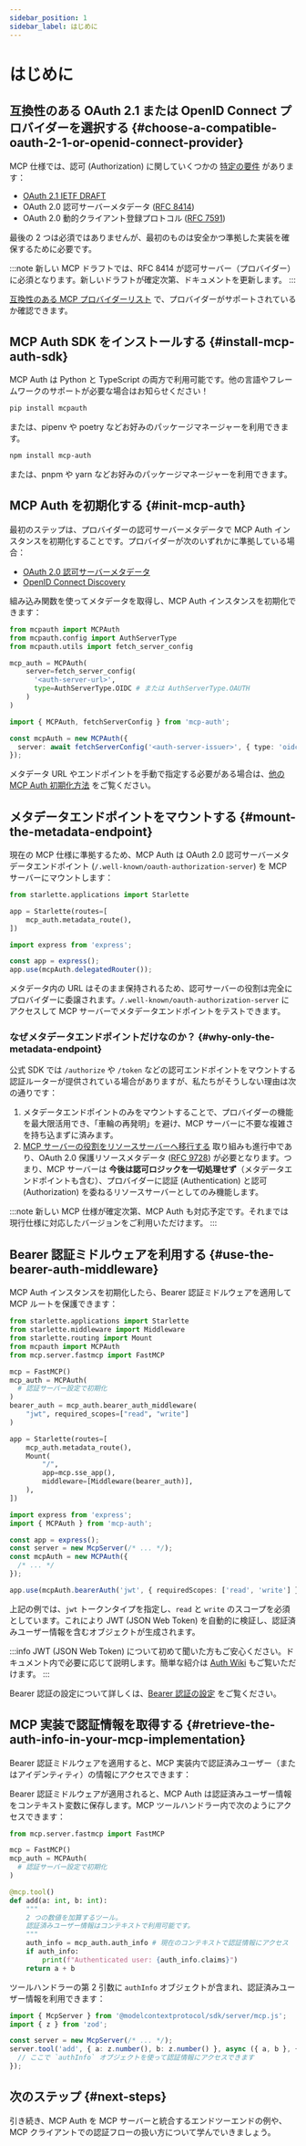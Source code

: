 ```yaml
---
sidebar_position: 1
sidebar_label: はじめに
---
```



# はじめに

## 互換性のある OAuth 2.1 または OpenID Connect プロバイダーを選択する \{#choose-a-compatible-oauth-2-1-or-openid-connect-provider}

MCP 仕様では、認可 (Authorization) に関していくつかの [特定の要件](https://modelcontextprotocol.io/specification/2025-03-26/basic/authorization#1-3-standards-compliance) があります：

- [OAuth 2.1 IETF DRAFT](https://datatracker.ietf.org/doc/html/draft-ietf-oauth-v2-1-12)
- OAuth 2.0 認可サーバーメタデータ ([RFC 8414](https://datatracker.ietf.org/doc/html/rfc8414))
- OAuth 2.0 動的クライアント登録プロトコル ([RFC 7591](https://datatracker.ietf.org/doc/html/rfc7591))

最後の 2 つは必須ではありませんが、最初のものは安全かつ準拠した実装を確保するために必要です。

:::note
新しい MCP ドラフトでは、RFC 8414 が認可サーバー（プロバイダー）に必須となります。新しいドラフトが確定次第、ドキュメントを更新します。
:::

[互換性のある MCP プロバイダーリスト](/docs/provider-list) で、プロバイダーがサポートされているか確認できます。

## MCP Auth SDK をインストールする \{#install-mcp-auth-sdk}

MCP Auth は Python と TypeScript の両方で利用可能です。他の言語やフレームワークのサポートが必要な場合はお知らせください！

<Tabs groupId="sdk">
<TabItem value="python" label="Python">

```bash
pip install mcpauth
```

または、pipenv や poetry などお好みのパッケージマネージャーを利用できます。

</TabItem>
<TabItem value="node" label="Node.js">

```bash
npm install mcp-auth
```

または、pnpm や yarn などお好みのパッケージマネージャーを利用できます。

</TabItem>
</Tabs>

## MCP Auth を初期化する \{#init-mcp-auth}

最初のステップは、プロバイダーの認可サーバーメタデータで MCP Auth インスタンスを初期化することです。プロバイダーが次のいずれかに準拠している場合：

- [OAuth 2.0 認可サーバーメタデータ](https://datatracker.ietf.org/doc/html/rfc8414)
- [OpenID Connect Discovery](https://openid.net/specs/openid-connect-discovery-1_0.html)

組み込み関数を使ってメタデータを取得し、MCP Auth インスタンスを初期化できます：

<Tabs groupId="sdk">
<TabItem value="python" label="Python">

```python
from mcpauth import MCPAuth
from mcpauth.config import AuthServerType
from mcpauth.utils import fetch_server_config

mcp_auth = MCPAuth(
    server=fetch_server_config(
      '<auth-server-url>',
      type=AuthServerType.OIDC # または AuthServerType.OAUTH
    )
)
```

</TabItem>
<TabItem value="node" label="Node.js">

```ts
import { MCPAuth, fetchServerConfig } from 'mcp-auth';

const mcpAuth = new MCPAuth({
  server: await fetchServerConfig('<auth-server-issuer>', { type: 'oidc' }), // または 'oauth'
});
```

</TabItem>
</Tabs>

メタデータ URL やエンドポイントを手動で指定する必要がある場合は、[他の MCP Auth 初期化方法](./configure-server/mcp-auth.mdx#other-ways) をご覧ください。

## メタデータエンドポイントをマウントする \{#mount-the-metadata-endpoint}

現在の MCP 仕様に準拠するため、MCP Auth は OAuth 2.0 認可サーバーメタデータエンドポイント (`/.well-known/oauth-authorization-server`) を MCP サーバーにマウントします：

<Tabs groupId="sdk">
<TabItem value="python" label="Python">

```python
from starlette.applications import Starlette

app = Starlette(routes=[
    mcp_auth.metadata_route(),
])
```

</TabItem>
<TabItem value="node" label="Node.js">

```ts
import express from 'express';

const app = express();
app.use(mcpAuth.delegatedRouter());
```

</TabItem>
</Tabs>

メタデータ内の URL はそのまま保持されるため、認可サーバーの役割は完全にプロバイダーに委譲されます。`/.well-known/oauth-authorization-server` にアクセスして MCP サーバーでメタデータエンドポイントをテストできます。

### なぜメタデータエンドポイントだけなのか？ \{#why-only-the-metadata-endpoint}

公式 SDK では `/authorize` や `/token` などの認可エンドポイントをマウントする認証ルーターが提供されている場合がありますが、私たちがそうしない理由は次の通りです：

1. メタデータエンドポイントのみをマウントすることで、プロバイダーの機能を最大限活用でき、「車輪の再発明」を避け、MCP サーバーに不要な複雑さを持ち込まずに済みます。
2. [MCP サーバーの役割をリソースサーバーへ移行する](https://github.com/modelcontextprotocol/modelcontextprotocol/issues/205) 取り組みも進行中であり、OAuth 2.0 保護リソースメタデータ ([RFC 9728](https://datatracker.ietf.org/doc/html/rfc9728)) が必要となります。つまり、MCP サーバーは **今後は認可ロジックを一切処理せず**（メタデータエンドポイントも含む）、プロバイダーに認証 (Authentication) と認可 (Authorization) を委ねるリソースサーバーとしてのみ機能します。

:::note
新しい MCP 仕様が確定次第、MCP Auth も対応予定です。それまでは現行仕様に対応したバージョンをご利用いただけます。
:::

## Bearer 認証ミドルウェアを利用する \{#use-the-bearer-auth-middleware}

MCP Auth インスタンスを初期化したら、Bearer 認証ミドルウェアを適用して MCP ルートを保護できます：

<Tabs groupId="sdk">
<TabItem value="python" label="Python">

```python
from starlette.applications import Starlette
from starlette.middleware import Middleware
from starlette.routing import Mount
from mcpauth import MCPAuth
from mcp.server.fastmcp import FastMCP

mcp = FastMCP()
mcp_auth = MCPAuth(
  # 認証サーバー設定で初期化
)
bearer_auth = mcp_auth.bearer_auth_middleware(
    "jwt", required_scopes=["read", "write"]
)

app = Starlette(routes=[
    mcp_auth.metadata_route(),
    Mount(
        "/",
        app=mcp.sse_app(),
        middleware=[Middleware(bearer_auth)],
    ),
])
```

</TabItem>
<TabItem value="node" label="Node.js">

```ts
import express from 'express';
import { MCPAuth } from 'mcp-auth';

const app = express();
const server = new McpServer(/* ... */);
const mcpAuth = new MCPAuth({
  /* ... */
});

app.use(mcpAuth.bearerAuth('jwt', { requiredScopes: ['read', 'write'] }));
```

</TabItem>
</Tabs>

上記の例では、`jwt` トークンタイプを指定し、`read` と `write` のスコープを必須としています。これにより JWT (JSON Web Token) を自動的に検証し、認証済みユーザー情報を含むオブジェクトが生成されます。

:::info
JWT (JSON Web Token) について初めて聞いた方もご安心ください。ドキュメント内で必要に応じて説明します。簡単な紹介は [Auth Wiki](https://auth.wiki/jwt) もご覧いただけます。
:::

Bearer 認証の設定について詳しくは、[Bearer 認証の設定](./configure-server/bearer-auth.mdx) をご覧ください。

## MCP 実装で認証情報を取得する \{#retrieve-the-auth-info-in-your-mcp-implementation}

Bearer 認証ミドルウェアを適用すると、MCP 実装内で認証済みユーザー（またはアイデンティティ）の情報にアクセスできます：

<Tabs groupId="sdk">
<TabItem value="python" label="Python">

Bearer 認証ミドルウェアが適用されると、MCP Auth は認証済みユーザー情報をコンテキスト変数に保存します。MCP ツールハンドラー内で次のようにアクセスできます：

```python
from mcp.server.fastmcp import FastMCP

mcp = FastMCP()
mcp_auth = MCPAuth(
  # 認証サーバー設定で初期化
)

@mcp.tool()
def add(a: int, b: int):
    """
    2 つの数値を加算するツール。
    認証済みユーザー情報はコンテキストで利用可能です。
    """
    auth_info = mcp_auth.auth_info # 現在のコンテキストで認証情報にアクセス
    if auth_info:
        print(f"Authenticated user: {auth_info.claims}")
    return a + b
```

</TabItem>
<TabItem value="node" label="Node.js">

ツールハンドラーの第 2 引数に `authInfo` オブジェクトが含まれ、認証済みユーザー情報を利用できます：

```ts
import { McpServer } from '@modelcontextprotocol/sdk/server/mcp.js';
import { z } from 'zod';

const server = new McpServer(/* ... */);
server.tool('add', { a: z.number(), b: z.number() }, async ({ a, b }, { authInfo }) => {
  // ここで `authInfo` オブジェクトを使って認証情報にアクセスできます
});
```

</TabItem>
</Tabs>

## 次のステップ \{#next-steps}

引き続き、MCP Auth を MCP サーバーと統合するエンドツーエンドの例や、MCP クライアントでの認証フローの扱い方について学んでいきましょう。
